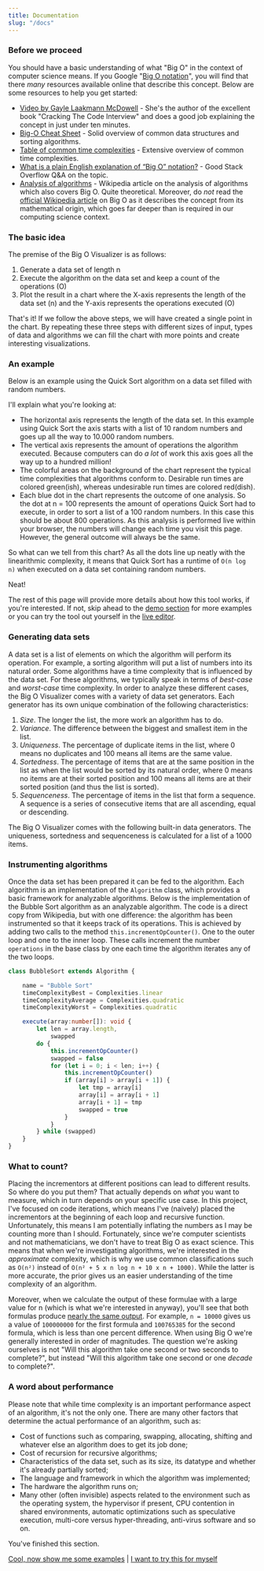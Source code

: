 ```yaml
---
title: Documentation
slug: "/docs"
---
```



### Before we proceed

You should have a basic understanding of what "Big O" in the context of computer science means. If you Google "[Big O notation](https://www.google.com/search?q=big+o+notation)", you will find that there *many* resources available online that describe this concept. Below are some resources to help you get started:

* [Video by Gayle Laakmann McDowell](https://www.youtube.com/watch?v=v4cd1O4zkGw) - She's the author of the excellent book "Cracking The Code Interview" and does a good job explaining the concept in just under ten minutes.
* [Big-O Cheat Sheet](https://www.bigocheatsheet.com/) - Solid overview of common data structures and sorting algorithms.
* [Table of common time complexities](https://en.wikipedia.org/wiki/Time_complexity#Table_of_common_time_complexities) - Extensive overview of common time complexities.
* [What is a plain English explanation of “Big O” notation?](https://stackoverflow.com/questions/487258/what-is-a-plain-english-explanation-of-big-o-notation) - Good Stack Overflow Q&A on the topic.
* [Analysis of algorithms](https://en.wikipedia.org/wiki/Analysis_of_algorithms#Run-time_analysis) - Wikipedia article on the analysis of algorithms which also covers Big O. Quite theoretical. Moreover, do *not* read the [official Wikipedia article](https://en.wikipedia.org/wiki/Big_O_notation) on Big O as it describes the concept from its mathematical origin, which goes far deeper than is required in our computing science context.

### The basic idea

The premise of the Big O Visualizer is as follows:

1. Generate a data set of length n
2. Execute the algorithm on the data set and keep a count of the operations (O)
3. Plot the result in a chart where the X-axis represents the length of the data set (n) and the Y-axis represents the operations executed (O)

That's it! If we follow the above steps, we will have created a single point in the chart. By repeating these three steps with different sizes of input, types of data and algorithms we can fill the chart with more points and create interesting visualizations.

### An example

Below is an example using the Quick Sort algorithm on a data set filled with random numbers.

<ComplexityChart title="Time complexity of Quick Sort on a random set of numbers">
    <ComplexitySeries/>
    <AnalysisSeries id="quick-sort-random" algorithms={[Algorithms.quickSort]} dataSets={[DataSets.random]}/>
</ComplexityChart>

I'll explain what you're looking at:
* The horizontal axis represents the length of the data set. In this example using Quick Sort the axis starts with a list of 10 random numbers and goes up all the way to 10.000 random numbers.
* The vertical axis represents the amount of operations the algorithm executed. Because computers can do *a lot* of work this axis goes all the way up to a hundred million!
* The colorful areas on the background of the chart represent the typical time complexities that algorithms conform to. Desirable run times are colored green(ish), whereas undesirable run times are colored red(dish).
* Each blue dot in the chart represents the outcome of one analysis. So the dot at n = 100 represents the amount of operations Quick Sort had to execute, in order to sort a list of a 100 random numbers. In this case this should be about 800 operations. As this analysis is performed live within your browser, the numbers will change each time you visit this page. However, the general outcome will always be the same.

So what can we tell from this chart? As all the dots line up neatly with the linearithmic complexity, it means that Quick Sort has a runtime of `O(n log n)` when executed on a data set containing random numbers.

Neat!

The rest of this page will provide more details about how this tool works, if you're interested. If not, skip ahead to the [demo section](/demo) for more examples or you can try the tool out yourself in the [live editor](/live).

### Generating data sets

A data set is a list of elements on which the algorithm will perform its operation. For example, a sorting algorithm will put a list of numbers into its natural order. Some algorithms have a time complexity that is influenced by the data set. For these algorithms, we typically speak in terms of *best-case* and *worst-case* time complexity. In order to analyze these different cases, the Big O Visualizer comes with a variety of data set generators. Each generator has its own unique combination of the following characteristics:

1. *Size*. The longer the list, the more work an algorithm has to do.
2. *Variance*. The difference between the biggest and smallest item in the list.
3. *Uniqueness*. The percentage of duplicate items in the list, where 0 means no duplicates and 100 means all items are the same value.
4. *Sortedness*. The percentage of items that are at the same position in the list as when the list would be sorted by its natural order, where 0 means no items are at their sorted position and 100 means all items are at their sorted position (and thus the list is sorted).
5. *Sequenceness*. The percentage of items in the list that form a sequence. A sequence is a series of consecutive items that are all ascending, equal or descending.

The Big O Visualizer comes with the following built-in data generators. The uniqueness, sortedness and sequenceness is calculated for a list of a 1000 items.

<DataSetsDefinitions/>

### Instrumenting algorithms

Once the data set has been prepared it can be fed to the algorithm. Each algorithm is an implementation of the `Algorithm` class, which provides a basic framework for analyzable algorithms. Below is the implementation of the Bubble Sort algorithm as an analyzable algorithm. The code is a direct copy from Wikipedia, but with one difference: the algorithm has been instrumented so that it keeps track of its operations. This is achieved by adding two calls to the method `this.incrementOpCounter()`. One to the outer loop and one to the inner loop. These calls increment the number `operations` in the base class by one each time the algorithm iterates any of the two loops.

```ts:title=src/algorithms/bubble-sort.ts {12,15}
class BubbleSort extends Algorithm {

    name = "Bubble Sort"
    timeComplexityBest = Complexities.linear
    timeComplexityAverage = Complexities.quadratic
    timeComplexityWorst = Complexities.quadratic

    execute(array:number[]): void {
        let len = array.length,
            swapped
        do {
            this.incrementOpCounter()
            swapped = false
            for (let i = 0; i < len; i++) {
                this.incrementOpCounter()
                if (array[i] > array[i + 1]) {
                    let tmp = array[i]
                    array[i] = array[i + 1]
                    array[i + 1] = tmp
                    swapped = true
                }
            }
        } while (swapped)
    }
}
```

### What to count?
Placing the incrementors at different positions can lead to different results. So where do you put them? That actually depends on *what* you want to measure, which in turn depends on your specific use case. In this project, I've focused on code iterations, which means I've (naively) placed the incrementors at the beginning of each loop and recursive function. Unfortunately, this means I am potentially inflating the numbers as I may be counting more than I should. Fortunately, since we're computer scientists and not mathematicians, we don't have to treat Big O as exact science. This means that when we're investigating algorithms, we're interested in the *approximate* complexity, which is why we use common classifications such as `O(n²)` instead of `O(n² + 5 x n log n + 10 x n + 1000)`. While the latter is more accurate, the prior gives us an easier understanding of the time complexity of an algorithm.

Moreover, when we calculate the output of these formulae with a large value for n (which is what we're interested in anyway), you'll see that both formulas produce [nearly the same output](https://www.wolframalpha.com/input/?i=plot+n%C2%B2+%2B+5+*+n+*+log2%28n%29+%2B+10+*+n+%2B+1000+and+n%C2%B2+from+n+%3D+1000+to+n+%3D+10000). For example, `n = 10000` gives us a value of `100000000` for the first formula and `100765385` for the second formula, which is less than one percent difference. When using Big O we're generally interested in order of magnitudes. The question we're asking ourselves is not "Will this algorithm take one second or two seconds to complete?", but instead "Will this algorithm take one second or one *decade* to complete?".

### A word about performance
Please note that while time complexity is an important performance aspect of an algorithm, it's not the only one. There are many other factors that determine the actual performance of an algorithm, such as:
* Cost of functions such as comparing, swapping, allocating, shifting and whatever else an algorithm does to get its job done;
* Cost of recursion for recursive algorithms;
* Characteristics of the data set, such as its size, its datatype and whether it's already partially sorted;
* The language and framework in which the algorithm was implemented;
* The hardware the algorithm runs on;
* Many other (often invisible) aspects related to the environment such as the operating system, the hypervisor if present, CPU contention in shared environments, automatic optimizations such as speculative execution, multi-core versus hyper-threading, anti-virus software and so on.

You've finished this section.

[Cool, now show me some examples](/demo) | [I want to try this for myself](/live)